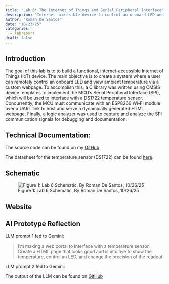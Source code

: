 ```yaml
---
title: "Lab 6: The Internet of Things and Serial Peripheral Interface"
description: "Internet-accessible device to control an onboard LED and measure ambient temperature"
author: "Roman De Santos"
date: "10/23/25"
categories:
  - labreport
draft: false
---
```


## Introduction

The goal of this lab is to to build a functional, internet-accessible Internet of Things (IoT) device. The main objective is to create a system where a user can remotely control an onboard LED and view ambient temperature via a custom webpage. To accomplish this, a C library was written using CMSIS device templates to implement the MCU's Serial Peripheral Interface (SPI), which will be used to interface with a DS1722 temperature sensor. Concurrently, the MCU must communicate with an ESP8266 Wi-Fi module over a UART link to host and serve a dynamically generated HTML webpage. Finally, a logic analyzer was used to capture and analyze the SPI communication signals for debugging and documentation.

## Technical Documentation:

The source code can be found on my [GitHub](https://github.com/roman-de-santos/E155/tree/main/Lab6/MCU)

The datasheet for the temperature sensor (DS1722) can be found [here](https://hmc-e155.github.io/assets/doc/ds1722.pdf).

## Schematic

![Figure 1: Lab 6 Schematic, By Roman De Santos, 10/26/25](images/Schematic.png)

## Website

## AI Prototype Reflection

LLM prompt 1 fed to Gemini: 

>I’m making a web portal to interface with a temperature sensor. Create a HTML page that looks good and is intuitive to show the temperature, control an LED, and change the precision of the readout.

LLM prompt 2 fed to Gemini:

>

The output of the LLM can be found on [GitHub](https://github.com/roman-de-santos/E155/blob/main/Lab5/AIPrototype/GeminiOutput.pdf)
